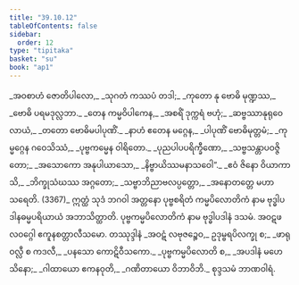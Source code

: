 ```yaml
---
title: "39.10.12"
tableOfContents: false
sidebar:
  order: 12
type: "tipitaka"
basket: "su"
book: "ap1"
---
```



<DynamicBreadcrumb />

<Division number="92" book="ap1" e="ch" v="20" p="349">

<Paragraph number="4286" type="verses" book="ap1">
_အဝစာဟံ ဇောတိပါလော,_  
_သုဂတံ ကဿပံ တဒါ;_  
_ကုတော နု ဗောဓိ မုဏ္ဍဿ,_  
_ဗောဓိ ပရမဒုလ္လဘာ._  

</Paragraph>

</Division>
<Division number="93" book="ap1" e="ch" v="20" p="350">

<Paragraph number="4287" type="verses" book="ap1">
_တေန ကမ္မဝိပါကေန,_  
_အစရိံ ဒုက္ကရံ ဗဟုံ;_  
_ဆဗ္ဗဿာနုရုဝေလာယံ,_  
_တတော ဗောဓိမပါပုဏိံ._  

</Paragraph>

</Division>
<Division number="94" book="ap1" e="ch" v="20" p="350">

<Paragraph number="4288" type="verses" book="ap1">
_နာဟံ ဧတေန မဂ္ဂေန,_  
_ပါပုဏိံ ဗောဓိမုတ္တမံ;_  
_ကုမ္မဂ္ဂေန ဂဝေသိဿံ,_  
_ပုဗ္ဗကမ္မေန ဝါရိတော._  

</Paragraph>

</Division>
<Division number="95" book="ap1" e="ch" v="20" p="350">

<Paragraph number="4289" type="verses" book="ap1">
_ပုညပါပပရိက္ခီဏော,_  
_သဗ္ဗသန္တာပဝဇ္ဇိတော;_  
_အသောကော အနုပါယာသော,_  
_နိဗ္ဗာယိဿမနာသဝေါ”._  

</Paragraph>

</Division>
<Division number="96" book="ap1" e="ch" v="20" p="350">

<Paragraph number="4290" type="verses" book="ap1">
_ဧဝံ ဇိနော ဝိယာကာသိ,_  
_ဘိက္ခုသံဃဿ အဂ္ဂတော;_  
_သဗ္ဗာဘိညာဗလပ္ပတ္တော,_  
_အနောတတ္တေ မဟာသရေတိ. (3367)_  

</Paragraph>

<Paragraph number="4291" book="ap1">
ဣတ္ထံ သုဒံ ဘဂဝါ အတ္တနော ပုဗ္ဗစရိတံ ကမ္မပိလောတိကံ နာမ ဗုဒ္ဓါပဒါနဓမ္မပရိယာယံ အဘာသိတ္ထာတိ.

</Paragraph>
</Division>

<Paragraph number="4292" type="center" book="ap1">
ပုဗ္ဗကမ္မပိလောတိကံ နာမ ဗုဒ္ဓါပဒါနံ ဒသမံ.



</Paragraph>

<Paragraph number="4293" type="center" book="ap1">
အဝဋဖလဝဂ္ဂေါ ဧကူနစတ္တာလီသမော.



</Paragraph>

<Paragraph number="4294" type="center" book="ap1">
တဿုဒ္ဒါနံ


</Paragraph>

<Paragraph number="4295" type="verses" book="ap1">
_အဝဋံ လဗုဇဉ္စေဝ,_  
ဥဒုမ္ဗရပိလက္ခု စ;_  
_ဖာရု ဝလ္လီ စ ကဒလီ,_  
_ပနသော ကောဋိဝီသကော._  

</Paragraph>

<Paragraph number="4296" type="verses" book="ap1">
_ပုဗ္ဗကမ္မပိလောတိ စ,_  
_အပဒါနံ မဟေသိနော;_  
_ဂါထာယော ဧကနဝုတိ,_  
_ဂဏိတာယော ဝိဘာဝိဘိ._  


</Paragraph>

<Paragraph number="4297" type="center" book="ap1">
စုဒ္ဒသမံ ဘာဏဝါရံ.
</Paragraph>